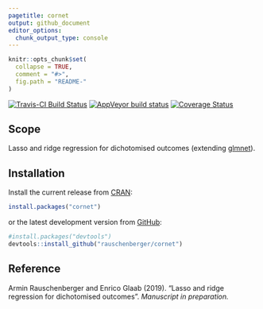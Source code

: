 ```yaml
---
pagetitle: cornet
output: github_document
editor_options: 
  chunk_output_type: console
---
```


<!-- Modify xxx.Rmd, not xxx.md! -->

```r
knitr::opts_chunk$set(
  collapse = TRUE,
  comment = "#>",
  fig.path = "README-"
)
```

[![Travis-CI Build Status](https://travis-ci.org/rauschenberger/cornet.svg)](https://travis-ci.org/rauschenberger/cornet)
[![AppVeyor build status](https://ci.appveyor.com/api/projects/status/github/rauschenberger/cornet?svg=true)](https://ci.appveyor.com/project/rauschenberger/cornet)
[![Coverage Status](https://codecov.io/github/rauschenberger/cornet/coverage.svg?branch=master)](https://codecov.io/github/rauschenberger/cornet)

## Scope

Lasso and ridge regression for dichotomised outcomes (extending [glmnet](https://CRAN.R-project.org/package=glmnet)).

## Installation

Install the current release from [CRAN](https://CRAN.R-project.org/package=cornet):

```r
install.packages("cornet")
```

or the latest development version from [GitHub](https://github.com/rauschenberger/cornet):

```r
#install.packages("devtools")
devtools::install_github("rauschenberger/cornet")
```

## Reference

Armin Rauschenberger and Enrico Glaab (2019). "Lasso and ridge regression for dichotomised outcomes". *Manuscript in preparation.*

